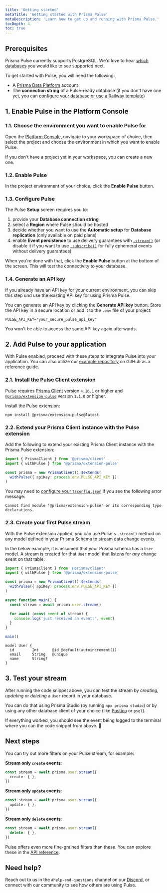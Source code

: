```yaml
---
title: 'Getting started'
metaTitle: 'Getting started with Prisma Pulse'
metaDescription: 'Learn how to get up and running with Prisma Pulse.'
tocDepth: 4
toc: true
---
```


## Prerequisites

<Admonition type="info">

Prisma Pulse currently supports PostgreSQL. We'd love to hear [which databases](https://tally.so/r/wLbb8G) you would like to see supported next.

</Admonition>

To get started with Pulse, you will need the following:

- A [Prisma Data Platform](https://console.prisma.io) account
- The **connection string** of a Pulse-ready database (if you don't have one yet, you can [configure your database](/pulse/database-setup) or [use a Railway template](https://railway.app/template/pulse-pg?referralCode=VQ09uv))

## 1. Enable Pulse in the Platform Console

### 1.1. Choose the environment you want to enable Pulse for

Open the [Platform Console](https://console.prisma.io), navigate to your workspace of choice, then select the project and choose the environment in which you want to enable Pulse.

If you don't have a project yet in your workspace, you can create a new one.

### 1.2. Enable Pulse

In the project environment of your choice, click the **Enable Pulse** button.

### 1.3. Configure Pulse

The Pulse **Setup** screen requires you to:

1. provide your **Database connection string**
1. select a **Region** where Pulse should be hosted
1. decide whether you want to use the **Automatic setup** for **Database replication** (only available on paid plans)
1. enable **Event persistence** to use delivery guarantees with [`.stream()`](/pulse/api-reference#stream) (or disable it if you want to use [`.subscribe()`](/pulse/api-reference#subscribe) for fully ephemeral events without delivery guarantees)

When you're done with that, click the **Enable Pulse** button at the bottom of the screen. This will test the connectivity to your database.

### 1.4. Generate an API key

<Admonition>

If you already have an API key for your current environment, you can skip this step und use the existing API key for using Prisma Pulse.

</Admonition>

You can generate an API key by clicking the **Generate API key** button. Store the API key in a secure location or add it to the `.env` file of your project:

```env file=.env
PULSE_API_KEY="your_secure_pulse_api_key"
```

You won't be able to access the same API key again afterwards.

## 2. Add Pulse to your application

With Pulse enabled, proceed with these steps to integrate Pulse into your application. You can also utilize our [example repository](https://github.com/prisma/prisma-examples/tree/latest/pulse/starter) on GitHub as a reference guide.

### 2.1. Install the Pulse Client extension

<Admonition>

Pulse requires [Prisma Client](/orm/prisma-client) version `4.16.1` or higher and [`@prisma/extension-pulse`](https://www.npmjs.com/package/@prisma/extension-pulse) version `1.1.0` or higher.

</Admonition>

Install the Pulse extension:

```terminal
npm install @prisma/extension-pulse@latest
```

### 2.2. Extend your Prisma Client instance with the Pulse extension

Add the following to extend your existing Prisma Client instance with the Prisma Pulse extension:

```ts
import { PrismaClient } from '@prisma/client'
import { withPulse } from '@prisma/extension-pulse'

const prisma = new PrismaClient().$extends(
  withPulse({ apiKey: process.env.PULSE_API_KEY })
)
```

You may need to [configure your `tsconfig.json`](/pulse/faq#how-to-configure-tsconfigjson-with-the-pulse-extension) if you see the following error message:

```
Cannot find module '@prisma/extension-pulse' or its corresponding type declarations.
```

### 2.3. Create your first Pulse stream

With the Pulse extension applied, you can use Pulse's `.stream()` method on any model defined in your Prisma Schema to stream data change events.

In the below example, it is assumed that your Prisma schema has a `User` model. A stream is created for that `User` model that listens for _any_ change event on that table:

<TabbedContent code>
<TabItem value="Stream">

```ts highlight=9-13;add
import { PrismaClient } from '@prisma/client'
import { withPulse } from '@prisma/extension-pulse'

const prisma = new PrismaClient().$extends(
  withPulse({ apiKey: process.env.PULSE_API_KEY })
)

async function main() {
  const stream = await prisma.user.stream()

  for await (const event of stream) {
    console.log('just received an event:', event)
  }
}

main()
```

</TabItem>

<TabItem value="Prisma schema">

```prisma
model User {
  id        Int      @id @default(autoincrement())
  email     String   @unique
  name      String?
}
```

</TabItem>

</TabbedContent>

## 3. Test your stream

After running the code snippet above, you can test the stream by _creating_, _updating_ or _deleting_ a `User` record in your database. 

You can do that using Prisma Studio (by running `npx prisma studio`) or by using any other database client of your choice (like [Postico](https://eggerapps.at/postico2/) or `psql`).

If everything worked, you should see the event being logged to the terminal where you can the code snippet from above. 🎉

## Next steps

You can try out more filters on your Pulse stream, for example:

**Stream only `create` events**:

```ts
const stream = await prisma.user.stream({
  create: { },
})
```

**Stream only `update` events**:

```ts
const stream = await prisma.user.stream({
  update: { },
})
```


**Stream only `delete` events**:

```ts
const stream = await prisma.user.stream({
  delete: { },
})
```

Pulse offers even more fine-grained filters than these. You can explore these in the [API reference](/pulse/api-reference).

## Need help?

Reach out to us in the `#help-and-questions` channel on our [Discord](https://pris.ly/discord), or connect with our community to see how others are using Pulse.
